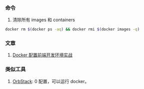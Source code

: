 ### 命令

1. 清除所有 images 和 containers

```bash
docker rm $(docker ps -aq) && docker rmi $(docker images -q)
```

### 文章

1. [Docker 配置前端开发环境实战](https://www.jianshu.com/p/04a34cbfcdfb)

### 类似工具

1. [OrbStack](https://orbstack.dev/): 0 配置，可以运行 docker。
